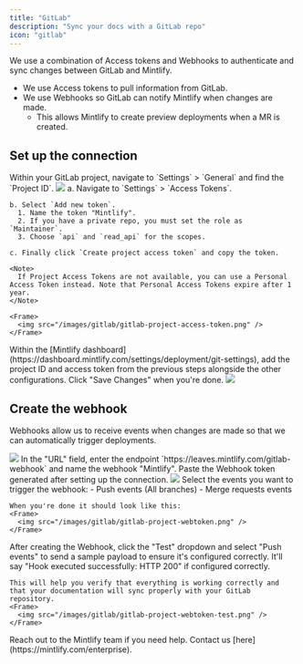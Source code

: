 ```yaml
---
title: "GitLab"
description: "Sync your docs with a GitLab repo"
icon: "gitlab"
---
```


We use a combination of Access tokens and Webhooks to authenticate and sync
changes between GitLab and Mintlify.

- We use Access tokens to pull information from GitLab.
- We use Webhooks so GitLab can notify Mintlify when changes are made.
  - This allows Mintlify to create preview deployments when a MR is created.

## Set up the connection

<Steps>
  <Step title="Find your project ID">
    Within your GitLab project, navigate to `Settings` > `General` and find the `Project ID`.
    <Frame>
      <img src="/images/gitlab/gitlab-project-id.png" />
    </Frame>
  </Step>
  <Step title="Generate an access token">
    a. Navigate to `Settings` > `Access Tokens`.

    b. Select `Add new token`.
      1. Name the token "Mintlify".
      2. If you have a private repo, you must set the role as `Maintainer`.
      3. Choose `api` and `read_api` for the scopes.

    c. Finally click `Create project access token` and copy the token.

    <Note>
      If Project Access Tokens are not available, you can use a Personal Access Token instead. Note that Personal Access Tokens expire after 1 year.
    </Note>

    <Frame>
      <img src="/images/gitlab/gitlab-project-access-token.png" />
    </Frame>

  </Step>
  <Step title="Set up the connection">
    Within the [Mintlify dashboard](https://dashboard.mintlify.com/settings/deployment/git-settings), add the project ID and access token from the previous steps alongside the other configurations. Click "Save Changes" when you're done.
    <Frame>
      <img src="/images/gitlab/gitlab-config.png" />
    </Frame>
  </Step>
</Steps>

## Create the webhook

Webhooks allow us to receive events when changes are made so that we can
automatically trigger deployments.

<Steps>
  <Step title="Navigate to Settings > Webhooks and click 'Add new Webhook'">
    <Frame>
      <img src="/images/gitlab/gitlab-webhook.png" />
    </Frame>
  </Step>
  <Step title="Set up URL and webhook">
    In the "URL" field, enter the endpoint `https://leaves.mintlify.com/gitlab-webhook` and name the webhook "Mintlify".

  </Step>
  <Step title="Paste token">
    Paste the Webhook token generated after setting up the connection.
    <Frame>
      <img src="/images/gitlab/gitlab-show-webtoken.png" />
    </Frame>
  </Step>
  <Step title="Select events">
    Select the events you want to trigger the webhook:
      - Push events (All branches)
      - Merge requests events
      
    When you're done it should look like this:
    <Frame>
      <img src="/images/gitlab/gitlab-project-webtoken.png" />
    </Frame>
  </Step>
  <Step title="Test the Webhook">
    After creating the Webhook, click the "Test" dropdown and select "Push events" to send a sample payload to ensure it's configured correctly. It'll say "Hook executed successfully: HTTP 200" if configured correctly.

    This will help you verify that everything is working correctly and that your documentation will sync properly with your GitLab repository.
    <Frame>
      <img src="/images/gitlab/gitlab-project-webtoken-test.png" />
    </Frame>

  </Step>
</Steps>

<Note>
  Reach out to the Mintlify team if you need help. Contact us
  [here](https://mintlify.com/enterprise).
</Note>

[git-settings]: https://dashboard.mintlify.com/settings/deployment/git-settings
